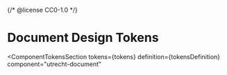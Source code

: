 {/* @license CC0-1.0 */}


<Meta id="css-document--tokens" title="CSS Component/Document/Design Tokens" />

# Document Design Tokens

<ComponentTokensSection
  tokens={tokens}
  definition={tokensDefinition}
  component="utrecht-document"
></ComponentTokensSection>
